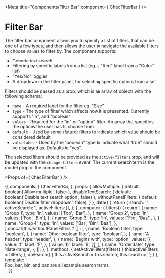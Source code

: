 
<Meta title="Components/Filter Bar" component={ ChecFilterBar } />

# Filter Bar

The filter bar component allows you to specify a list of filters, that can be one of a few types, and then allows the
user to navigate the available filters to choose values to filter by. The component supports:

- Generic text search
- Filtering by specific labels from a list (eg. a "Red" label from a "Color" list)
- "Yes/No" toggles
- A dropdown in the filter panel, for selecting specific options from a set

Filters should be passed as a prop, which is an array of objects with the following schema:

- `name` - A required label for the filter eg. "Size"
- `type` - The type of filter which affects how it is presented. Currently supports "in", and "boolean"
- `values` - Required for the "in" or "option" filter. An array that specifies the options the user has to choose from
- `default` - Used by some (future) filters to indicate which value should be considered default
- `valueLabel` - Used by the "boolean" type to indicate what "true" should be displayed as. Defaults to "yes".

The selected filters should be provided as the `active-filters` prop, and will be updated with the `change-filters`
event. The current search term is the model prop of the component.

<Props of={ ChecFilterBar } />

<Preview>
  <Story name="Default">
    {{
      components: {
        ChecFilterBar,
      },
      props: {
        allowMultiple: {
          default: boolean('Allow multiple', false)
        },
        disableTextSearch: {
          default: boolean('Disable text search option', false)
        },
        withoutPanelFilters: {
          default: boolean('Disable filter dropdown', false),
        }
      },
      data() {
        return {
          search: '',
          activeSearch: '',
          activeFilters: [],
        };
      },
      computed: {
        filters() {
          return [
            {
              name: 'Group 1',
              type: 'in',
              values: ['Foo', 'Bar'],
            },
            {
              name: 'Group 2',
              type: 'in',
              values: ['Foo', 'Bin'],
            },
            {
              name: 'Group 3',
              type: 'in',
              values: ['Foo', 'Baz'],
            },
            {
              name: 'Group 4',
              type: 'in',
              values: ['Bar', 'Bin', 'Baz'],
            },
          ].concat(this.withoutPanelFilters ? [] : [
            {
              name: 'Boolean filter',
              type: 'boolean',
            },
            {
              name: 'Other boolean filter',
              type: 'boolean',
            },
            {
              name: 'A header',
              type: 'header',
            },
            {
              name: 'Begins with',
              type: 'option',
              values: [{
                value: 'f',
                label: 'F',
              }, {
                value: 'b',
                label: 'B',
              }],
            },
            {
              name: 'Order date',
              type: 'date-range',
            },
          ]);
        },
      },
      methods: {
        setActiveFilters(filters) {
          this.activeFilters = filters;
        },
        doSearch() {
          this.activeSearch = this.search;
          this.search = '';
        }
      },
      template: `
        <div class="py-16 px-4 max-w-6xl mx-auto font-lato bg-gray-200">
          <ChecFilterBar
            v-model="search"
            :filters="filters"
            :active-filters="activeFilters"
            :active-search="activeSearch"
            :allow-multiple="allowMultiple"
            :disable-text-search="disableTextSearch"
            @change-filters="setActiveFilters"
            @clear-search="activeSearch = ''"
            @search="doSearch"
          />
          <div class="text-center mt-8">Foo, bar, bin, and baz are all example search terms</div>
        </div>`,
    }}
  </Story>
</Preview>
